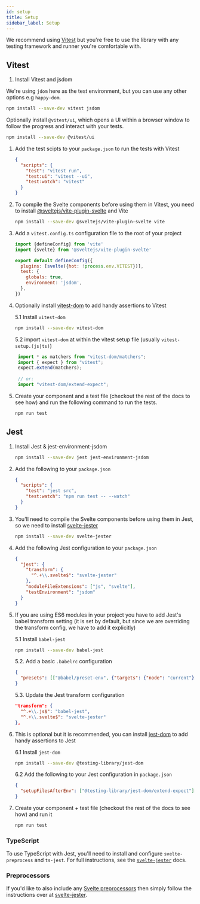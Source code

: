 ```yaml
---
id: setup
title: Setup
sidebar_label: Setup
---
```


We recommend using [Vitest](https://vitest.dev/) but you're free to use the library with any testing framework and runner you're comfortable with.

## Vitest

1. Install Vitest and jsdom

We're using `jdom` here as the test environment, but you can use any other options e.g `happy-dom`.

```bash npm2yarn
npm install --save-dev vitest jsdom
```

Optionally install `@vitest/ui`, which opens a UI within a browser window to follow the progress and interact with your tests.

```bash npm2yarn
npm install --save-dev @vitest/ui
```

1. Add the test scipts to your `package.json` to run the tests with Vitest

   ```json
   {
     "scripts": {
       "test": "vitest run",
       "test:ui": "vitest --ui",
       "test:watch": "vitest"
     }
   }
   ```

2. To compile the Svelte components before using them in Vitest, you need to install [@sveltejs/vite-plugin-svelte](https://github.com/sveltejs/vite-plugin-svelte) and Vite

   ```bash npm2yarn
   npm install --save-dev @sveltejs/vite-plugin-svelte vite
   ```

3. Add a `vitest.config.ts` configuration file to the root of your project

   ```js
   import {defineConfig} from 'vite'
   import {svelte} from '@sveltejs/vite-plugin-svelte'

   export default defineConfig({
     plugins: [svelte({hot: !process.env.VITEST})],
     test: {
       globals: true,
       environment: 'jsdom',
     },
   })
   ```

4. Optionally install [vitest-dom](https://github.com/chaance/vitest-dom) to add handy assertions to Vitest

   5.1 Install `vitest-dom`

   ```bash npm2yarn
   npm install --save-dev vitest-dom
   ```

   5.2 import `vitest-dom` at within the vitest setup file (usually `vitest-setup.(js|ts)`)

   ```js
    import * as matchers from "vitest-dom/matchers";
    import { expect } from "vitest";
    expect.extend(matchers);
    
    // or:
    import "vitest-dom/extend-expect";
   ```

5. Create your component and a test file (checkout the rest of the docs to see how) and run the following command to run the tests.

   ```bash npm2yarn
   npm run test
   ```

## Jest

1.  Install Jest & jest-environment-jsdom

    ```bash npm2yarn
    npm install --save-dev jest jest-environment-jsdom
    ```

2.  Add the following to your `package.json`

    ```json
    {
      "scripts": {
        "test": "jest src",
        "test:watch": "npm run test -- --watch"
      }
    }
    ```

3.  You'll need to compile the Svelte components before using them in Jest, so
    we need to install
    [svelte-jester](https://github.com/mihar-22/svelte-jester)

    ```bash npm2yarn
    npm install --save-dev svelte-jester
    ```

4.  Add the following Jest configuration to your `package.json`

    ```json
    {
      "jest": {
        "transform": {
          "^.+\\.svelte$": "svelte-jester"
        },
        "moduleFileExtensions": ["js", "svelte"],
        "testEnvironment": "jsdom"
      }
    }
    ```

5.  If you are using ES6 modules in your project you have to add Jest's babel
    transform setting (it is set by default, but since we are overriding the
    transform config, we have to add it explicitly)

    5.1 Install `babel-jest`

    ```bash npm2yarn
    npm install --save-dev babel-jest
    ```

    5.2. Add a basic `.babelrc` configuration

    ```json
    {
      "presets": [["@babel/preset-env", {"targets": {"node": "current"}}]]
    }
    ```

    5.3. Update the Jest transform configuration

    ```json
    "transform": {
      "^.+\\.js$": "babel-jest",
      "^.+\\.svelte$": "svelte-jester"
    },
    ```

6.  This is optional but it is recommended, you can install
    [jest-dom](https://github.com/testing-library/jest-dom) to add handy
    assertions to Jest

    6.1 Install `jest-dom`

    ```bash npm2yarn
    npm install --save-dev @testing-library/jest-dom
    ```

    6.2 Add the following to your Jest configuration in `package.json`

    ```json
    {
      "setupFilesAfterEnv": ["@testing-library/jest-dom/extend-expect"]
    }
    ```

7.  Create your component + test file (checkout the rest of the docs to see how) and run it

    ```bash npm2yarn
    npm run test
    ```

### TypeScript

To use TypeScript with Jest, you'll need to install and configure `svelte-preprocess` and `ts-jest`. For full instructions, see the [`svelte-jester`](https://github.com/mihar-22/svelte-jester#typescript) docs.

### Preprocessors

If you'd like to also include any [Svelte preprocessors](https://github.com/sveltejs/svelte-preprocess) then simply follow the instructions over at [svelte-jester](https://github.com/mihar-22/svelte-jester#babel).
